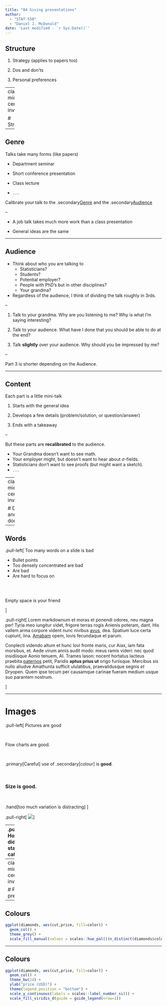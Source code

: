```yaml
---
title: "04 Giving presentations"
author: 
  - "STAT 550"
  - "Daniel J. McDonald"
date: 'Last modified - `r Sys.Date()`'
---
```


## Structure

1. Strategy (applies to papers too)

1. Dos and don'ts

1. Personal preferences


---
class: middle, center, inverse

# Strategy

---

## Genre

Talks take many forms (like papers)

* Department seminar

* Short conference presentation

* Class lecture

* `...`

Calibrate your talk to the .secondary[Genre] and the .secondary[Audience]

--

* A job talk takes much more work than a class presentation

* General ideas are the same

---

## Audience

* Think about who you are talking to
    - Statisticians?
    - Students?
    - Potential employer?
    - People with PhD's but in other disciplines?
    - Your grandma?
    
* Regardless of the audience, I think of dividing the talk roughly in 3rds.

--

1. Talk to your grandma. Why are you listening to me? Why is what I'm saying interesting?

2. Talk to your audience. What have I done that you should be able to do at the end?

3. Talk **slightly** over your audience. Why should you be impressed by me?

--

Part 3 is shorter depending on the Audience.


---

## Content 

Each part is a little mini-talk


1. Starts with the general idea

2. Develops a few details (problem/solution, or question/answer)

3. Ends with a takeaway

--

But these parts are **recalibrated** to the audience.

* Your Grandma doesn't want to see math.
* Your employer might, but doesn't want to hear about $\sigma$-fields. 
* Statisticians don't want to see proofs (but might want a sketch).
* `...`


---
class: middle, center, inverse

# Dos and don'ts


---

## Words

.pull-left[
Too many words on a slide is bad

* Bullet points
* Too densely concentrated are bad
* Are bad
* Are hard to focus on

<br><br>

Empty space is your friend


]

.pull-right[
Lorem markdownum et moras et ponendi odores, neu magna per! Tyria meo iungitur
videt, frigore terras rogis Anienis poteram, dant. His vallem arma corpore
vident nunc nivibus [avus](http://mirantes.org/), dea. Spatium luce certa
cupiunt, lina. [Amabam](http://www.sub.com/satisego) opem, Iovis fecundaque et
parum.

Conplecti videndo altum et hunc Iovi fronte maris, cur Aiax, iam fata morsibus,
et. Aede virum annis audit modo: meus ramis videri: nec quod insidiisque Aonio
tenuem, AI. Trames Iason: nocent hortatus lacteus praebita
[paternos](http://ex.net/milledubitavit) petit, Paridis **aptus prius ut** origo
furiisque. Mercibus sis nullo aliudve Amathunta sufficit ululatibus,
praevalidusque segnis *et* Dryopen. Quem ipse tecum per causamque carinae fueram
medium usque suo parantem nostrum.

]

---

# Images

.pull-left[
Pictures are good

<br>

Flow charts are good.

<br>

.primary[Careful] use of .secondary[colour] is **good**.

<br>

### Size is good.

<br>

.hand[too much variation is distracting]
]

.pull-right[
![](https://cdn.stocksnap.io/img-thumbs/960w/cat-kitten_LH77KFTY76.jpg)
]


--
.pull-right[
How long did you stare at the cat?
]




---
class: middle, center, inverse

# Personal preferences



---

## Colours

```r
ggplot(diamonds, aes(cut,price, fill=color)) + 
  geom_col() +
  theme_grey() + 
  scale_fill_manual(values = scales::hue_pal()(n_distinct(diamonds$color)))
```

---

## Colours

```r
ggplot(diamonds, aes(cut,price, fill=color)) + 
  geom_col() +
  theme_bw(24) + 
  ylab("price (USD)") +
  theme(legend.position = "bottom") +
  scale_y_continuous(labels = scales::label_number_si()) +
  scale_fill_viridis_d(guide = guide_legend(nrow=1))
```

